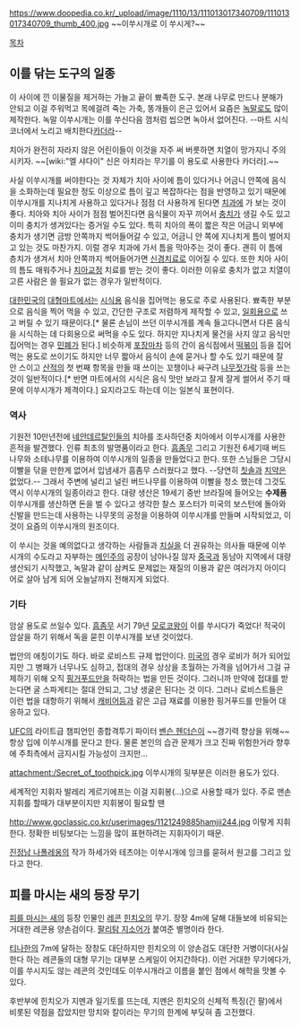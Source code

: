 https://www.doopedia.co.kr/_upload/image/1110/13/111013017340709/111013017340709_thumb_400.jpg
~~이쑤시개로 이 쑤시게?~~

[[목차]]
== 이를 닦는 도구의 일종 ==
이 사이에 낀 이물질을 제거하는 가늘고 끝이 뾰족한 도구. 본래 나무로 만드나 분해가 안되고 이걸 주워먹고 목에걸려 죽는 가축, 똥개들이 은근 있어서 요즘은 [[녹말]]로도 많이 제작한다. 녹말 이쑤시개는 이를 쑤신다음 껌처럼 씹으면 녹아서 없어진다. --마트 시식코너에서 노리고 배치한다[[카더라]]--

치아가 완전히 자라지 않은 어린이들이 이것을 자주 써 버릇하면 치열이 망가지니 주의시키자. ~~[wiki:"엘 샤다이" 신은 아치라는 무기를 이 용도로 사용한다 카더라].~~

사실 이쑤시개를 써야한다는 것 자체가 치아 사이에 틈이 있다거나 어금니 안쪽에 음식을 소화하는데 필요한 정도 이상으로 틈이 깊고 복잡하다는 점을 반영하고 있기 때문에 이쑤시개를 지나치게 사용하고 있다거나 점점 더 사용하게 된다면 [[치과]]에 가 보는 것이 좋다. 치아와 치아 사이가 점점 벌어진다면 음식물이 자꾸 끼어서 [[충치]]가 생길 수도 있고 이미 충치가 생겨있다는 증거일 수도 있다. 특히 치아의 폭이 짧은 작은 어금니 외부에 충치가 생기면 금방 안쪽까지 썩어들어갈 수 있고, 어금니 안 쪽에 지나치게 틈이 벌어지고 있는 것도 마찬가지. 이럴 경우 치과에 가서 틈을 막아주는 것이 좋다. 괜히 이 틈에 층치가 생겨서 치아 안쪽까지 썩어들어가면 [[신경치료]]로 이어질 수 있다. 또한 치아 사이의 틈도 매워주거나 [[치아교정]] 치료를 받는 것이 좋다. 이러한 이유로 충치가 없고 치열이 고른 사람은 쓸 필요가 없는 경우가 일반적이다.

[[대한민국]]의 [[대형마트]]에서는 [[시식]]용 음식을 집어먹는 용도로 주로 사용된다. 뾰족한 부분으로 음식을 찍어 먹을 수 있고, 간단한 구조로 저렴하게 제작할 수 있고, [[일회용]]으로 쓰고 버릴 수 있기 때문이다.[* 물론 손님이 쓰던 이쑤시개를 계속 들고다니면서 다른 음식을 시식하는 데 다회용으로 써먹을 수도 있다. 하지만 지나치게 물건을 사지 않고 음식만 집어먹는 경우 [[민폐]]가 된다.] 비슷하게 [[포장마차]] 등의 간이 음식점에서 [[떡볶이]] 등을 집어먹는 용도로 쓰이기도 하지만 너무 짧아서 음식이 손에 묻거나 할 수도 있기 때문에 잘 안 스이고 [[산적]]의 첫 번째 항목을 만들 때 쓰이는 꼬챙이나 싸구려 [[나무젓가락]] 등을 쓰는 것이 일반적이다.[* 반면 마트에서의 시식은 음식 맛만 보라고 잘게 잘게 썰어서 주기 때문에 이쑤시개가 제격이다.] 요지라고도 하는데 이는 일본식 표현이다.

=== 역사 ===
기원전 10만년전에 [[네안데르탈인]]들의 치아를 조사하던중 치아에서 이쑤시개를 사용한 흔적을 발견했다. 인류 최초의 발명품이라고 한다. [[흠좀무]] 그리고 기원전 6세기때 버드나무와 소테나무를 이용하여 이쑤시개의 일종을 만들었다고 한다. 또한 스님들은 그당시 이빨을 닦을 만한게 없어서 입냄새가 흠좀무 스러웠다고 했다. --당연히 [[칫솔]]과 [[치약]]은 없었다.-- 그래서 주변에 널리고 널린 버드나무를 이용하여 이빨을 청소 했는데 그것도 역시 이쑤시개의 일종이라고 한다. 대량 생산은 19세기 중반 브라질에 들어오는 '''수제품''' 이쑤시개를 생산하면 돈을 벌 수 있다고 생각한 찰스 포스터가 미국의 보스턴에 돌아와 신발을 만드는데 사용하는 나무못의 공정을 이용하여 이쑤시개를 만들며 시작되었고, 이것이 요즘의 이쑤시개의 원조이다.

이 쑤시는 것을 예의없다고 생각하는 사람들과 [[치실]]을 더 권유하는 의사들 때문에 이쑤시개의 수도라고 자부하는 [[메인주]]의 공장이 남아나질 않자 [[중국]]과 동남아 지역에서 대량 생산되기 시작했고, 녹말과 같이 삼켜도 문제없는 재질의 이용과 같은 여러가지 아이디어로 살아 남게 되어 오늘날까지 전해지게 되었다.

=== 기타 ===
암살 용도로 쓰일수 있다. [[흠좀무]] 서기 79년 [[모로코]]왕이 이를 쑤시다가 죽었다! 적국이 암살을 하기 위해서 독을 묻힌 이쑤시개를 보낸 것이었다.

법안의 애칭이기도 하다. 바로 로비스트 규제 법안이다. [[미국]]의 경우 로비가 허가 되어있지만 그 병패가 너무나도 심하고, 접대의 경우 상상을 초월하는 가격을 넘어가서 그걸 규제하기 위해 오직 [[핑거푸드]]만을 허락하는 법을 만든 것이다. 그러니까 만약에 접대를 받는다면 굴 스파게티는 절대 안되고, 그냥 생굴은 된다는 것 이다. 그러나 로비스트들은 이런 법을 대항하기 위해서 [[캐비어]]등과 같은 고급 재료를 이용한 핑거푸드를 만들어 대응하고 있다.

[[UFC]]의 라이트급 챔피언인 종합격투기 파이터 [[벤슨 헨더슨]]이 ~~경기력 향상을 위해~~ 항상 입에 이쑤시개를 문다고 한다. 물론 본인의 습관 문제가 크고 진짜 위험한거라 향후에 주최측에서 금지시킬 가능성이 크지만...

attachment:/Secret_of_toothpick.jpg
이쑤시개의 뒷부분은 이러한 용도가 있다.

세계적인 지휘자 발레리 게르기에프는 이걸 지휘봉(...)으로 사용할 때가 있다. 주로 맨손 지휘를 할때가 대부분이지만 지휘봉이 필요할 땐 

http://www.goclassic.co.kr/userimages/1121249885hamjii244.jpg
이렇게 지휘한다. 정확한 비팅보다는 느낌을 많이 표현하려는 지휘자이기 때문.

[[진정남 나폴레옹]]의 작가 하세가와 테츠야는 이쑤시개에 잉크를 묻혀서 원고를 그리고 있다고 한다.

== 피를 마시는 새의 등장 무기 ==
[[피를 마시는 새]]의 등장 인물인 [[레콘]] [[힌치오]]의 무기. 장장 4m에 달해 대들보에 비유되는 거대한 레콘용 양손검이다. [[팔리탐 지소어]]가 붙여준 별명이라 한다. 

[[티나한]]의 7m에 달하는 장창도 대단하지만 힌치오의 이 양손검도 대단한 거병이다(사실 한다 하는 레콘들의 대형 무기는 대부분 스케일이 어지간하다). 이런 거대한 무기에다가, 이를 쑤시지도 않는 레콘의 것인데도 이쑤시개라고 이름을 붙인 점에서 해학을 맛볼 수 있다.

후반부에 힌치오가 지멘과 일기토를 뜨는데, 지멘은 힌치오의 신체적 특징(긴 팔)에서 비롯된 약점을 잡았지만 망치와 칼이라는 무기의 한계에 부딪혀 좀 고전했다.
